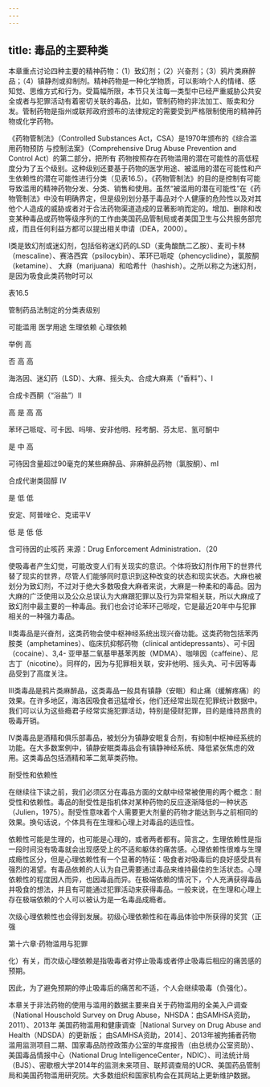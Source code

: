 ```yaml
---
---
---
```

title: 毒品的主要种类
---



本章重点讨论四种主要的精神药物：（1）致幻剂；（2）兴奋剂；（3）鸦片类麻醉品；（4）镇静剂或抑制剂。精神药物是一种化学物质，可以影响个人的情绪、感知觉、思维方式和行为。受篇幅所限，本节只关注每一类型中已经严重威胁公共安全或者与犯罪活动有着密切关联的毒品，比如，管制药物的非法加工、贩卖和分发。管制药物是指州或联邦政府颁布的法律规定的需要受到严格限制使用的精神药物或化学药物。

《药物管制法》（Controlled Substances Act，CSA）是1970年颁布的《综合滥用药物预防 与控制法案》（Comprehensive Drug Abuse Prevention and Control Act）的第二部分，把所有 药物按照存在药物滥用的潜在可能性的高低程度分为了五个级别。这种级别还要基于药物的医学用途、被滥用的潜在可能性和产生依赖性的潜在可能性进行分类（见表16.5）。《药物管制法》的目的是控制有可能导致滥用的精神药物分发、分类、销售和使用。虽然“被滥用的潜在可能性”在《药物管制法》中没有明确界定，但是级别划分基于毒品对个人健康的危险性以及对其他个人造成的威胁或者对于合法药物渠道造成的显著影响而定的。增加、删除和改变某种毒品或药物等级序列的工作由美国药品管制局或者美国卫生与公共服务部完成，而且任何利益方都可以提出相关申请（DEA，2000）。

I类是致幻剂或迷幻剂，包括俗称迷幻药的LSD（麦角酸酰二乙胺）、麦司卡林（mescaline）、赛洛西宾（psilocybin）、苯环已哌啶（phencyclidine），氯胺酮（ketamine）、 大麻（marijuana）和哈希什（hashish）。之所以称之为迷幻剂，是因为吸食此类药物时可以

 表16.5

管制药品法制定的分类表级别

可能滥用 医学用途 生理依赖 心理依赖

举例 高

否 高 高

海洛因、迷幻药（LSD）、大麻、摇头丸、合成大麻素（“香料”）、I

合成卡西酮（“浴盐”）II

高 是 高 高

苯环己哌啶、可卡因、吗啡、安非他明、羟考酮、芬太尼、氢可酮中

是 中 高

可待因含量超过90毫克的某些麻醉品、非麻醉品药物（氯胺酮）、mI

合成代谢类固醇 IV

是 低 低

安定、阿普唑仑、克诺平V

低 是 低 低

含可待因的止咳药 来源：Drug Enforcement Administration．（20

使吸毒者产生幻觉，可能改变人们有关现实的意识。个体将致幻剂作用下的世界代替了现实的世界，尽管人们能够同时意识到这种改变的状态和现实状态。大麻也被划分为致幻剂，不过对于绝大多数吸食大麻者来说，大麻是一种柔和的毒品。因为大麻的广泛使用以及公众总误认为大麻跟犯罪以及行为异常相关联，所以大麻成了致幻剂中最主要的一种毒品。我们也会讨论苯环己哌啶，它是最近20年中与犯罪相关的一种强力毒品。

II类毒品是兴奋剂，这类药物会使中枢神经系统出现兴奋功能。这类药物包括苯丙胺类（amphetamines）、临床抗抑郁药物（clinical antidepressants）、可卡因（cocaine）、3,4- 亚甲基二氧基甲基苯丙胺（MDMA）、咖啡因（caffeine）、尼古丁（nicotine）。同样的，因为与犯罪相关联，安非他明、摇头丸、可卡因等毒品受到了高度关注。

III类毒品是鸦片类麻醉品，这类毒品一般具有镇静（安眠）和止痛（缓解疼痛）的效果。在许多地区，海洛因吸食者迅猛增长，他们还经常出现在犯罪统计数据中。我们可以认为这些瘾君子经常实施犯罪活动，特别是侵财犯罪，目的是维持昂贵的吸毒开销。

IV类毒品是酒精和俱乐部毒品，被划分为镇静安眠复合剂，有抑制中枢神经系统的功能。在大多数案例中，镇静安眠类毒品会有镇静神经系统、降低紧张焦虑的效用。这类毒品包括酒精和苯二氮草类药物。

耐受性和依赖性

在继续往下读之前，我们必须区分在毒品方面的文献中经常被使用的两个概念：耐受性和依赖性。毒品的耐受性是指机体对某种药物的反应逐渐降低的一种状态（Julien，1975）。耐受性意味着个人需要更大剂量的药物才能达到与之前相同的效果。换句话说，个体具有在生理和心理上对毒品的适应性。

依赖性可能是生理的，也可能是心理的，或者两者都有。简言之，生理依赖性是指一段时间没有吸毒就会出现感受上的不适和躯体的痛苦感。心理依赖性很难与生理成瘾性区分，但是心理依赖性有一个显著的特征：吸食者对吸毒后的良好感受具有强烈的渴望。有毒品依赖的人认为自己需要通过毒品来维持最佳的生活状态。心理依赖性的程度因人而异，也因毒品而异。在极端依赖的情况下，个人充满获得毒品并吸食的想法，并且有可能通过犯罪活动来获得毒品。一般来说，在生理和心理上存在极端依赖的个人可以被认为是一名毒品成瘾者。

次级心理依赖性也会得到发展。初级心理依赖性和在毒品体验中所获得的奖赏（正强

第十六章·药物滥用与犯罪

化）有关，而次级心理依赖是指吸毒者对停止吸毒或者停止吸毒后相应的痛苦感的预期。

因此，为了避免预期的停止吸毒后的痛苦和不适，个人会继续吸毒（负强化）。

本章关于非法药物的使用与滥用的数据主要来自关于药物滥用的全美入户调查（National Houschold Survey on Drug Abuse，NHSDA：由SAMHSA资助，2011）、2013年 美国药物滥用和健康调查［National Survey on Drug Abuse and Health（NDSDA）的更新版； 由SAMHSA资助，2014］、2013年被拘捕者药物滥用监测项目二期、国家毒品防控政策办公室的年度报告（由总统办公室资助）、美国毒品情报中心（National Drug IntelligenceCenter，NDIC）、司法统计局（BJS）、密歇根大学2014年的监测未来项目、联邦调查局的UCR、美国药品管制局和美国药物滥用研究院。大多数组织和国家机构会在其网站上更新维护数据。